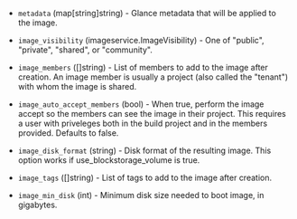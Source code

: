 <!-- Code generated from the comments of the ImageConfig struct in builder/openstack/image_config.go; DO NOT EDIT MANUALLY -->

- `metadata` (map[string]string) - Glance metadata that will be applied to the image.

- `image_visibility` (imageservice.ImageVisibility) - One of "public", "private", "shared", or "community".

- `image_members` ([]string) - List of members to add to the image after creation. An image member is
  usually a project (also called the "tenant") with whom the image is
  shared.

- `image_auto_accept_members` (bool) - When true, perform the image accept so the members can see the image in their
  project. This requires a user with priveleges both in the build project and
  in the members provided. Defaults to false.

- `image_disk_format` (string) - Disk format of the resulting image. This option works if
  use_blockstorage_volume is true.

- `image_tags` ([]string) - List of tags to add to the image after creation.

- `image_min_disk` (int) - Minimum disk size needed to boot image, in gigabytes.
